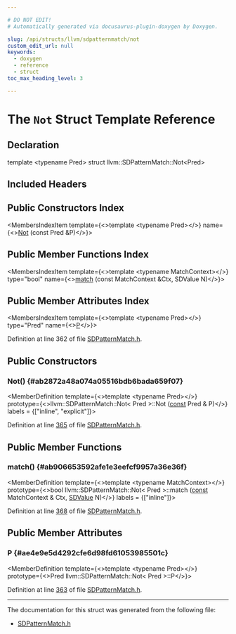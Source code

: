 ```yaml
---

# DO NOT EDIT!
# Automatically generated via docusaurus-plugin-doxygen by Doxygen.

slug: /api/structs/llvm/sdpatternmatch/not
custom_edit_url: null
keywords:
  - doxygen
  - reference
  - struct
toc_max_heading_level: 3

---
```





# The `Not` Struct Template Reference

<DoxygenPage pluginConfig={pluginConfig}>



## Declaration

<CodeBlock>template &lt;typename Pred&gt;
struct llvm::SDPatternMatch::Not&lt;Pred&gt;</CodeBlock>

## Included Headers

<IncludesList>
<IncludesListItem
  filePath="llvm/CodeGen/SDPatternMatch.h"
  permalink="/docs/api/files/include/include/llvm/include/llvm/codegen/sdpatternmatch-h"
  isLocal="true" />
</IncludesList>

## Public Constructors Index

<MembersIndex>

<MembersIndexItem
  template={<>template &lt;typename Pred&gt;</>}
  name={<><a href="#ab2872a48a074a05516bdb6bada659f07">Not</a> (const Pred &amp;P)</>}>
</MembersIndexItem>

</MembersIndex>

## Public Member Functions Index

<MembersIndex>

<MembersIndexItem
  template={<>template &lt;typename MatchContext&gt;</>}
  type="bool"
  name={<><a href="#ab906653592afe1e3eefcf9957a36e36f">match</a> (const MatchContext &amp;Ctx, SDValue N)</>}>
</MembersIndexItem>

</MembersIndex>

## Public Member Attributes Index

<MembersIndex>

<MembersIndexItem
  template={<>template &lt;typename Pred&gt;</>}
  type="Pred"
  name={<><a href="#ae4e9e5d4292cfe6d98fd61053985501c">P</a></>}>
</MembersIndexItem>

</MembersIndex>


Definition at line 362 of file <a href="/docs/api/files/include/include/llvm/include/llvm/codegen/sdpatternmatch-h">SDPatternMatch.h</a>.

<SectionDefinition>

## Public Constructors

### Not() {#ab2872a48a074a05516bdb6bada659f07}

<MemberDefinition
  template={<>template &lt;typename Pred&gt;</>}
  prototype={<>llvm::SDPatternMatch::Not&lt; Pred &gt;::Not (<a href="/docs/api/files/lib/lib/target/lib/target/aarch64/aarch64promoteconstant-cpp/#a90f8350fecae261c25be85d38b451bff">const</a> Pred &amp; P)</>}
  labels = {["inline", "explicit"]}>

Definition at line <a href="/docs/api/files/include/include/llvm/include/llvm/codegen/sdpatternmatch-h/#l00365">365</a> of file <a href="/docs/api/files/include/include/llvm/include/llvm/codegen/sdpatternmatch-h">SDPatternMatch.h</a>.
</MemberDefinition>

</SectionDefinition>

<SectionDefinition>

## Public Member Functions

### match() {#ab906653592afe1e3eefcf9957a36e36f}

<MemberDefinition
  template={<>template &lt;typename MatchContext&gt;</>}
  prototype={<>bool llvm::SDPatternMatch::Not&lt; Pred &gt;::match (<a href="/docs/api/files/lib/lib/target/lib/target/aarch64/aarch64promoteconstant-cpp/#a90f8350fecae261c25be85d38b451bff">const</a> MatchContext &amp; Ctx, <a href="/docs/api/classes/llvm/sdvalue">SDValue</a> N)</>}
  labels = {["inline"]}>

Definition at line <a href="/docs/api/files/include/include/llvm/include/llvm/codegen/sdpatternmatch-h/#l00368">368</a> of file <a href="/docs/api/files/include/include/llvm/include/llvm/codegen/sdpatternmatch-h">SDPatternMatch.h</a>.
</MemberDefinition>

</SectionDefinition>

<SectionDefinition>

## Public Member Attributes

### P {#ae4e9e5d4292cfe6d98fd61053985501c}

<MemberDefinition
  template={<>template &lt;typename Pred&gt;</>}
  prototype={<>Pred llvm::SDPatternMatch::Not&lt; Pred &gt;::P</>}>

Definition at line <a href="/docs/api/files/include/include/llvm/include/llvm/codegen/sdpatternmatch-h/#l00363">363</a> of file <a href="/docs/api/files/include/include/llvm/include/llvm/codegen/sdpatternmatch-h">SDPatternMatch.h</a>.
</MemberDefinition>

</SectionDefinition>

<hr/>

The documentation for this struct was generated from the following file:

<ul>
<li><a href="/docs/api/files/include/include/llvm/include/llvm/codegen/sdpatternmatch-h">SDPatternMatch.h</a></li>
</ul>

</DoxygenPage>
